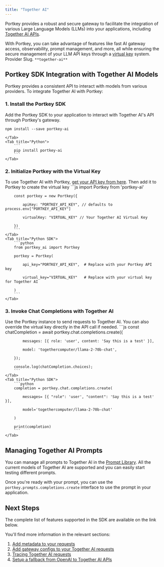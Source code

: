```yaml
---
title: "Together AI"
---
```


Portkey provides a robust and secure gateway to facilitate the integration of various Large Language Models (LLMs) into your applications, including [Together AI APIs](https://docs.together.ai/reference/inference).

With Portkey, you can take advantage of features like fast AI gateway access, observability, prompt management, and more, all while ensuring the secure management of your LLM API keys through a [virtual key](/docs/product/ai-gateway/virtual-keys) system.
<Note>
Provider Slug. `**together-ai**`
</Note>
## Portkey SDK Integration with Together AI Models

Portkey provides a consistent API to interact with models from various providers. To integrate Together AI with Portkey:

### 1\. Install the Portkey SDK

Add the Portkey SDK to your application to interact with Together AI's API through Portkey's gateway.
<Tabs>
    <Tab title="NodeJS">

```
npm install --save portkey-ai
```
    </Tab>
    <Tab title="Python">
        ```
        pip install portkey-ai
        ```
    </Tab>

  </Tabs>




### 2\. Initialize Portkey with the Virtual Key

To use Together AI with Portkey, [get your API key from here](https://api.together.ai/settings/api-keys). Then add it to Portkey to create the virtual key
<Tabs>
    <Tab title="NodeJS SDK">
        ```js
        import Portkey from 'portkey-ai'


        const portkey = new Portkey({

            apiKey: "PORTKEY_API_KEY", // defaults to process.env["PORTKEY_API_KEY"]

            virtualKey: "VIRTUAL_KEY" // Your Together AI Virtual Key

        })
        ```
    </Tab>
    <Tab title="Python SDK">
        ```python
        from portkey_ai import Portkey

        portkey = Portkey(

            api_key="PORTKEY_API_KEY",  # Replace with your Portkey API key

            virtual_key="VIRTUAL_KEY"   # Replace with your virtual key for Together AI

        )
        ```
    </Tab>

  </Tabs>


### **3\. Invoke Chat Completions with** Together AI

Use the Portkey instance to send requests to Together AI. You can also override the virtual key directly in the API call if needed.
<Tabs>
    <Tab title="NodeJS SDK">
        ```js
        const chatCompletion = await portkey.chat.completions.create({

            messages: [{ role: 'user', content: 'Say this is a test' }],

            model: 'togethercomputer/llama-2-70b-chat',

        });

        console.log(chatCompletion.choices);
        ```
    </Tab>
    <Tab title="Python SDK">
        ```python
        completion = portkey.chat.completions.create(

            messages= [{ "role": 'user', "content": 'Say this is a test' }],

            model='togethercomputer/llama-2-70b-chat'

        )

        print(completion)
        ```
    </Tab>

  </Tabs>



## Managing Together AI Prompts

You can manage all prompts to Together AI in the [Prompt Library](/docs/product/prompt-library). All the current models of Together AI are supported and you can easily start testing different prompts.

Once you're ready with your prompt, you can use the `portkey.prompts.completions.create` interface to use the prompt in your application.

## Next Steps

The complete list of features supported in the SDK are available on the link below.
<Card title="SDK" href="/docs/api-reference/portkey-sdk-client">
</Card>

You'll find more information in the relevant sections:

1. [Add metadata to your requests](/docs/product/observability/metadata)
2. [Add gateway configs to your Together AI](/docs/product/ai-gateway/configs)[ requests](/docs/product/ai-gateway/configs)
3. [Tracing Together AI requests](/docs/product/observability/traces)
4. [Setup a fallback from OpenAI to Together AI APIs](/docs/product/ai-gateway/fallbacks)
